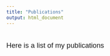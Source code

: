 ```yaml
---
title: "Publications"
output: html_document
---
```


#
##

<p style="font-family: Helvetica, sans-serif; font-size:14pt; font-style:Helvetica"> Here is a list of my publications </p>

<font style="font-family: Helvetica, sans-serif; font-size:12pt">



</font>


